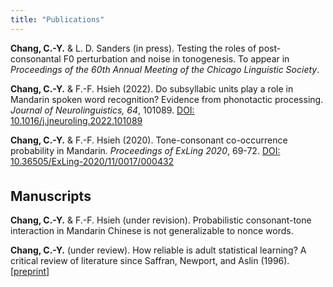 ---
title: "Publications"
---

**Chang, C.-Y.** & L. D. Sanders (in press). Testing the roles of post-consonantal F0 perturbation and noise in tonogenesis. To appear in *Proceedings of the 60th Annual Meeting of the Chicago Linguistic Society*.  

**Chang, C.-Y.** & F.-F. Hsieh (2022). Do subsyllabic units play a role in Mandarin spoken word recognition? Evidence from phonotactic processing. *Journal of Neurolinguistics, 64*, 101089. [DOI: 10.1016/j.jneuroling.2022.101089](https://doi.org/10.1016/j.jneuroling.2022.101089)    

**Chang, C.-Y.** & F.-F. Hsieh (2020). Tone-consonant co-occurrence probability in Mandarin.
*Proceedings of ExLing 2020*, 69-72. [DOI: 10.36505/ExLing-2020/11/0017/000432](https://doi.org/10.36505/ExLing-2020/11/0017/000432)  

<div style="margin-bottom:35px;">
</div>

## Manuscripts  

**Chang, C.-Y.** & F.-F. Hsieh (under revision). Probabilistic consonant-tone interaction in Mandarin Chinese is not generalizable to nonce words.   

**Chang, C.-Y.** (under review). How reliable is adult statistical learning? A critical review of literature since Saffran, Newport, and Aslin (1996).  [[preprint]](https://doi.org/10.31234/osf.io/js97h)  